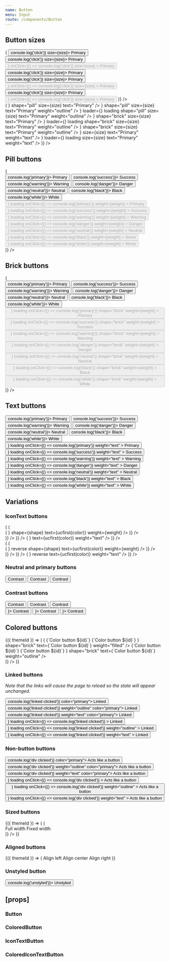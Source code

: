 ```yaml
---
name: Button
menu: Input
route: /components/Button
---
```



<PageTitle title="Button" src="components/Button" />

## Button sizes

<Playground>
  <ThemeWrapper>
    <Looper
      list={['small', 'medium', 'large']}
      render={size => (
        <Rhythm py={1} grouped key={`buttonSize-${size}`}>
          <Rhythm m={2}>
            <Button color="primary" shape="pill" weight="filled" onClick={() => console.log('click')} size={size}>
              Primary
            </Button>
            <Button color="primary" shape="pill" weight="outline" onClick={() => console.log('click')} size={size}>
              Primary
            </Button>
            <Button
              color="primary"
              shape="pill"
              weight="outline"
              disabled
              loading
              loader={<SpinnerIcon scale={size} />}
              onClick={() => console.log('click')}
              size={size}
            >
              Primary
            </Button>
            <Button color="primary" shape="brick" weight="filled" onClick={() => console.log('click')} size={size}>
              Primary
            </Button>
            <Button color="primary" shape="brick" weight="outline" onClick={() => console.log('click')} size={size}>
              Primary
            </Button>
            <Button
              color="primary"
              shape="brick"
              weight="outline"
              disabled
              loading
              loader={<SpinnerIcon scale={size} />}
              onClick={() => console.log('click')}
              size={size}
            >
              Primary
            </Button>
            <Button color="primary" weight="text" onClick={() => console.log('click')} size={size}>
              Primary
            </Button>
            <Button
              color="primary"
              weight="text"
              loading
              disabled
              loader={<SpinnerIcon scale={size} />}
              onClick={() => console.log('click')}
              size={size}
            >
              Primary
            </Button>
          </Rhythm>
        </Rhythm>
      )}
    />
  </ThemeWrapper>
</Playground>

<div style="height: 50px" />

<Playground>
  <ThemeWrapper>
    <Looper
      list={['small', 'medium', 'large']}
      render={size => (
        <Rhythm py={1} grouped key={`iconButtonSize-${size}`}>
          <Rhythm m={2}>
            <IconTextButton
              color="primary"
              icon={<BlobbrIcon scale={size} />}
              shape="pill"
              size={size}
              text="Primary"
            />
            <IconTextButton
              color="primary"
              icon={<BlobbrIcon scale={size} />}
              shape="pill"
              size={size}
              text="Primary"
              weight="outline"
            />
            <IconTextButton
              color="primary"
              disabled
              icon={<BlobbrIcon scale={size} />}
              loader={<SpinnerIcon scale={size} />}
              loading
              shape="pill"
              size={size}
              text="Primary"
              weight="outline"
            />
            <IconTextButton
              color="primary"
              icon={<BlobbrIcon scale={size} />}
              shape="brick"
              size={size}
              text="Primary"
            />
            <IconTextButton
              color="primary"
              disabled
              icon={<BlobbrIcon scale={size} />}
              loader={<SpinnerIcon scale={size} />}
              loading
              shape="brick"
              size={size}
              text="Primary"
              weight="outline"
            />
            <IconTextButton
              color="primary"
              icon={<BlobbrIcon scale={size} />}
              shape="brick"
              size={size}
              text="Primary"
              weight="outline"
            />
            <IconTextButton
              color="primary"
              icon={<BlobbrIcon scale={size} />}
              size={size}
              text="Primary"
              weight="text"
            />
            <IconTextButton
              color="primary"
              disabled
              icon={<BlobbrIcon scale={size} />}
              loader={<SpinnerIcon scale={size} />}
              loading
              size={size}
              text="Primary"
              weight="text"
            />
          </Rhythm>
        </Rhythm>
      )}
    />
  </ThemeWrapper>
</Playground>

## Pill buttons

<Playground>
  <ThemeWrapper>
    <Looper
      list={['filled', 'outline']}
      render={weight => (
        <div key={weight || 'undefined'}>
          <Rhythm m={2}>
            <Button color="primary" weight={weight} onClick={() => console.log('primary')}>
              Primary
            </Button>
            <Button color="success" weight={weight} onClick={() => console.log('success')}>
              Success
            </Button>
            <Button color="warning" weight={weight} onClick={() => console.log('warning')}>
              Warning
            </Button>
            <Button color="danger" weight={weight} onClick={() => console.log('danger')}>
              Danger
            </Button>
            <Button color="neutral" weight={weight} onClick={() => console.log('neutral')}>
              Neutral
            </Button>
            <Button color="black" weight={weight} onClick={() => console.log('black')}>
              Black
            </Button>
            <Button color="white" weight={weight} onClick={() => console.log('white')}>
              White
            </Button>
          </Rhythm>
          <br />
          <Rhythm m={2}>
            <Button
              color="primary"
              disabled
              loader={<SpinnerIcon scale="medium" />}
              loading
              onClick={() => console.log('primary')}
              weight={weight}
            >
              Primary
            </Button>
            <Button
              color="success"
              disabled
              loader={<SpinnerIcon scale="medium" />}
              loading
              onClick={() => console.log('success')}
              weight={weight}
            >
              Success
            </Button>
            <Button
              color="warning"
              disabled
              loader={<SpinnerIcon scale="medium" />}
              loading
              onClick={() => console.log('warning')}
              weight={weight}
            >
              Warning
            </Button>
            <Button
              color="danger"
              disabled
              loader={<SpinnerIcon scale="medium" />}
              loading
              onClick={() => console.log('danger')}
              weight={weight}
            >
              Danger
            </Button>
            <Button
              color="neutral"
              disabled
              loader={<SpinnerIcon scale="medium" />}
              loading
              onClick={() => console.log('neutral')}
              weight={weight}
            >
              Neutral
            </Button>
            <Button
              color="black"
              disabled
              loader={<SpinnerIcon scale="medium" />}
              loading
              onClick={() => console.log('black')}
              weight={weight}
            >
              Black
            </Button>
            <Button
              color="white"
              disabled
              loader={<SpinnerIcon scale="medium" />}
              loading
              onClick={() => console.log('white')}
              weight={weight}
            >
              White
            </Button>
          </Rhythm>
        </div>
      )}
    />
  </ThemeWrapper>
</Playground>

## Brick buttons

<Playground>
  <ThemeWrapper>
    <Looper
      list={[undefined, 'outline']}
      render={weight => (
        <div key={weight || 'undefined'}>
          <Rhythm m={2}>
            <Button color="primary" shape="brick" weight={weight} onClick={() => console.log('primary')}>
              Primary
            </Button>
            <Button color="success" shape="brick" weight={weight} onClick={() => console.log('success')}>
              Success
            </Button>
            <Button color="warning" shape="brick" weight={weight} onClick={() => console.log('warning')}>
              Warning
            </Button>
            <Button color="danger" shape="brick" weight={weight} onClick={() => console.log('danger')}>
              Danger
            </Button>
            <Button color="neutral" shape="brick" weight={weight} onClick={() => console.log('neutral')}>
              Neutral
            </Button>
            <Button color="black" shape="brick" weight={weight} onClick={() => console.log('black')}>
              Black
            </Button>
            <Button color="white" shape="brick" weight={weight} onClick={() => console.log('white')}>
              White
            </Button>
          </Rhythm>
          <br />
          <Rhythm m={2}>
            <Button
              color="primary"
              disabled
              loader={<SpinnerIcon scale="medium" />}
              loading
              onClick={() => console.log('primary')}
              shape="brick"
              weight={weight}
            >
              Primary
            </Button>
            <Button
              color="success"
              disabled
              loader={<SpinnerIcon scale="medium" />}
              loading
              onClick={() => console.log('success')}
              shape="brick"
              weight={weight}
            >
              Success
            </Button>
            <Button
              color="warning"
              disabled
              loader={<SpinnerIcon scale="medium" />}
              loading
              onClick={() => console.log('warning')}
              shape="brick"
              weight={weight}
            >
              Warning
            </Button>
            <Button
              color="danger"
              disabled
              loader={<SpinnerIcon scale="medium" />}
              loading
              onClick={() => console.log('danger')}
              shape="brick"
              weight={weight}
            >
              Danger
            </Button>
            <Button
              color="neutral"
              disabled
              loader={<SpinnerIcon scale="medium" />}
              loading
              onClick={() => console.log('neutral')}
              shape="brick"
              weight={weight}
            >
              Neutral
            </Button>
            <Button
              color="black"
              disabled
              loader={<SpinnerIcon scale="medium" />}
              loading
              onClick={() => console.log('black')}
              shape="brick"
              weight={weight}
            >
              Black
            </Button>
            <Button
              color="white"
              disabled
              loader={<SpinnerIcon scale="medium" />}
              loading
              onClick={() => console.log('white')}
              shape="brick"
              weight={weight}
            >
              White
            </Button>
          </Rhythm>
        </div>
      )}
    />
  </ThemeWrapper>
</Playground>

## Text buttons

<Playground>
  <ThemeWrapper>
    <Rhythm m={2}>
      <Button weight="text" color="primary" onClick={() => console.log('primary')}>
        Primary
      </Button>
      <Button weight="text" color="success" onClick={() => console.log('success')}>
        Success
      </Button>
      <Button weight="text" color="warning" onClick={() => console.log('warning')}>
        Warning
      </Button>
      <Button weight="text" color="danger" onClick={() => console.log('danger')}>
        Danger
      </Button>
      <Button weight="text" color="neutral" onClick={() => console.log('neutral')}>
        Neutral
      </Button>
      <Button weight="text" color="black" onClick={() => console.log('black')}>
        Black
      </Button>
      <Button weight="text" color="white" onClick={() => console.log('white')}>
        White
      </Button>
    </Rhythm>
    <br />
    <Rhythm m={2}>
      <Button
        color="primary"
        loader={<SpinnerIcon scale="medium" />}
        loading
        onClick={() => console.log('primary')}
        weight="text"
      >
        Primary
      </Button>
      <Button
        color="success"
        loader={<SpinnerIcon scale="medium" />}
        loading
        onClick={() => console.log('success')}
        weight="text"
      >
        Success
      </Button>
      <Button
        color="warning"
        loader={<SpinnerIcon scale="medium" />}
        loading
        onClick={() => console.log('warning')}
        weight="text"
      >
        Warning
      </Button>
      <Button
        color="danger"
        loader={<SpinnerIcon scale="medium" />}
        loading
        onClick={() => console.log('danger')}
        weight="text"
      >
        Danger
      </Button>
      <Button
        color="neutral"
        loader={<SpinnerIcon scale="medium" />}
        loading
        onClick={() => console.log('neutral')}
        weight="text"
      >
        Neutral
      </Button>
      <Button
        color="black"
        loader={<SpinnerIcon scale="medium" />}
        loading
        onClick={() => console.log('black')}
        weight="text"
      >
        Black
      </Button>
      <Button
        color="white"
        loader={<SpinnerIcon scale="medium" />}
        loading
        onClick={() => console.log('white')}
        weight="text"
      >
        White
      </Button>
    </Rhythm>
  </ThemeWrapper>
</Playground>

## Variations

### IconText buttons

<Playground>
  <ThemeWrapper>
    <Looper
      list={[undefined, 'outline']}
      render={weight => (
        <Rhythm mb={2} key={`iconText-${weight}`} grouped>
          <Looper
            list={['pill', 'brick']}
            render={shape => (
              <div key={`iconText-${weight}-${shape}`}>
                <Looper
                  list={['primary', 'success', 'warning', 'danger', 'neutral', 'black', 'white']}
                  render={color => (
                    <Rhythm m={2} key={`iconText-${weight}-${shape}-${color}`}>
                      <IconTextButton
                        color={color}
                        icon={<BlobbrIcon scale="medium" />}
                        shape={shape}
                        text={ucfirst(color)}
                        weight={weight}
                      />
                    </Rhythm>
                  )}
                />
                <br />
              </div>
            )}
          />
        </Rhythm>
      )}
    />
    <Rhythm mt={4} grouped>
      <Looper
        list={['primary', 'success', 'warning', 'danger', 'neutral', 'black', 'white']}
        render={color => (
          <Rhythm mx={4} key={`text-${color}`}>
            <IconTextButton color={color} icon={<BlobbrIcon scale="medium" />} text={ucfirst(color)} weight="text" />
          </Rhythm>
        )}
      />
    </Rhythm>
  </ThemeWrapper>
</Playground>

<div style="height: 50px" />

<Playground>
  <ThemeWrapper>
    <Looper
      list={[undefined, 'outline']}
      render={weight => (
        <Rhythm mb={2} key={`iconText-${weight}`} grouped>
          <Looper
            list={['pill', 'brick']}
            render={shape => (
              <div key={`iconText-${weight}-${shape}`}>
                <Looper
                  list={['primary', 'success', 'warning', 'danger', 'neutral', 'black', 'white']}
                  render={color => (
                    <Rhythm m={2} key={`iconTextReverse-${weight}-${shape}-${color}`}>
                      <IconTextButton
                        color={color}
                        icon={<TimesIcon scale="xsmall" />}
                        reverse
                        shape={shape}
                        text={ucfirst(color)}
                        weight={weight}
                      />
                    </Rhythm>
                  )}
                />
                <br />
              </div>
            )}
          />
        </Rhythm>
      )}
    />
    <Rhythm mt={4} grouped>
      <Looper
        list={['primary', 'success', 'warning', 'danger', 'neutral', 'black', 'white']}
        render={color => (
          <Rhythm mx={4} key={`text-${color}`}>
            <IconTextButton
              color={color}
              icon={<TimesIcon scale="xsmall" />}
              reverse
              text={ucfirst(color)}
              weight="text"
            />
          </Rhythm>
        )}
      />
    </Rhythm>
  </ThemeWrapper>
</Playground>

### Neutral and primary buttons

<Playground>
  <ThemeWrapper>
    <Rhythm m={2}>
      <Button color="neutralAndPrimary">Contrast</Button>
      <Button color="neutralAndPrimary" weight="outline">
        Contrast
      </Button>
      <Button color="neutralAndPrimary" weight="text">
        Contrast
      </Button>
    </Rhythm>
  </ThemeWrapper>
</Playground>

### Contrast buttons

<Playground>
  <ThemeWrapper contrast>
    <Rhythm m={2}>
      <Button contrast>Contrast</Button>
      <Button contrast weight="outline">
        Contrast
      </Button>
      <Button contrast weight="text">
        Contrast
      </Button>
    </Rhythm>
    <br />
    <Rhythm m={2}>
      <Button contrast loading loader={<SpinnerIcon scale="medium" />}>
        Contrast
      </Button>
      <Button contrast weight="outline" loading loader={<SpinnerIcon scale="medium" />}>
        Contrast
      </Button>
      <Button contrast weight="text" loading loader={<SpinnerIcon scale="medium" />}>
        Contrast
      </Button>
    </Rhythm>
  </ThemeWrapper>
</Playground>

## Colored buttons

<Playground>
  <ThemeWrapper withThemeId>
    {({ themeId }) => (
      <Flex direction="column">
        <ColorLooper
          themeId={themeId}
          group="primary"
          render={({ id }) => (
            <Flex direction="row" key={`coloredButton-${id}`}>
              <Rhythm key={`colorButton-${id}`} mb={1} mr={4}>
                <ColoredButton shape="pill" weight="filled" colorId={id}>
                  {`Color button ${id}`}
                </ColoredButton>
                <ColoredButton shape="brick" weight="filled" colorId={id}>
                  {`Color button ${id}`}
                </ColoredButton>
                <ColoredIconTextButton
                  colorId={id}
                  icon={<BlobbrIcon scale="medium" />}
                  shape="brick"
                  text={`Color button ${id}`}
                  weight="filled"
                />
                <ColoredButton shape="pill" weight="outline" colorId={id}>
                  {`Color button ${id}`}
                </ColoredButton>
                <ColoredButton shape="brick" weight="outline" colorId={id}>
                  {`Color button ${id}`}
                </ColoredButton>
                <ColoredIconTextButton
                  colorId={id}
                  icon={<BlobbrIcon scale="medium" />}
                  shape="brick"
                  text={`Color button ${id}`}
                  weight="outline"
                />
              </Rhythm>
              <br />
            </Flex>
          )}
        />
      </Flex>
    )}
  </ThemeWrapper>
</Playground>

### Linked buttons

_Note that the links will cause the page to reload so the state will appear unchanged._

<Playground>
  <ThemeWrapper>
    <Rhythm m={2}>
      <Button href="#linked" onClick={() => console.log('linked clicked')} color="primary">
        Linked
      </Button>
      <Button href="#linked" onClick={() => console.log('linked clicked')} weight="outline" color="primary">
        Linked
      </Button>
      <Button href="#linked" onClick={() => console.log('linked clicked')} weight="text" color="primary">
        Linked
      </Button>
    </Rhythm>
    <br />
    <Rhythm m={2}>
      <Button
        color="primary"
        href="#linked"
        loader={<SpinnerIcon scale="medium" />}
        loading
        onClick={() => console.log('linked clicked')}
      >
        Linked
      </Button>
      <Button
        color="primary"
        href="#linked"
        loader={<SpinnerIcon scale="medium" />}
        loading
        onClick={() => console.log('linked clicked')}
        weight="outline"
      >
        Linked
      </Button>
      <Button
        color="primary"
        href="#linked"
        loader={<SpinnerIcon scale="medium" />}
        loading
        onClick={() => console.log('linked clicked')}
        weight="text"
      >
        Linked
      </Button>
    </Rhythm>
  </ThemeWrapper>
</Playground>

### Non-button buttons

<Playground>
  <ThemeWrapper>
    <Rhythm m={2}>
      <Button as="div" onClick={() => console.log('div clicked')} color="primary">
        Acts like a button
      </Button>
      <Button as="div" onClick={() => console.log('div clicked')} weight="outline" color="primary">
        Acts like a button
      </Button>
      <Button as="div" onClick={() => console.log('div clicked')} weight="text" color="primary">
        Acts like a button
      </Button>
    </Rhythm>
    <br />
    <Rhythm m={2}>
      <Button
        as="div"
        color="primary"
        loader={<SpinnerIcon scale="medium" />}
        loading
        onClick={() => console.log('div clicked')}
      >
        Acts like a button
      </Button>
      <Button
        as="div"
        color="primary"
        loader={<SpinnerIcon scale="medium" />}
        loading
        onClick={() => console.log('div clicked')}
        weight="outline"
      >
        Acts like a button
      </Button>
      <Button
        as="div"
        color="primary"
        loader={<SpinnerIcon scale="medium" />}
        loading
        onClick={() => console.log('div clicked')}
        weight="text"
      >
        Acts like a button
      </Button>
    </Rhythm>
  </ThemeWrapper>
</Playground>

### Sized buttons

<Playground>
  <ThemeWrapper withThemeId>
    {({ themeId }) => (
      <Looper
        list={['pill', 'brick']}
        render={shape => (
          <div key={shape}>
            <Rhythm m={2}>
              <StyledButton shape={shape} themeId={themeId} color="primary" fullWidth>
                Full width
              </StyledButton>
              <StyledButton shape={shape} themeId={themeId} color="primary" width={400}>
                Fixed width
              </StyledButton>
            </Rhythm>
          </div>
        )}
      />
    )}
  </ThemeWrapper>
</Playground>

### Aligned buttons

<Playground>
  <ThemeWrapper withThemeId>
    {({ themeId }) => (
      <Rhythm m={2}>
        <StyledButton themeId={themeId} color="primary" width={200} align="left">
          Align left
        </StyledButton>
        <StyledButton themeId={themeId} color="primary" width={200}>
          Align center
        </StyledButton>
        <StyledButton themeId={themeId} color="primary" width={200} align="right">
          Align right
        </StyledButton>
      </Rhythm>
    )}
  </ThemeWrapper>
</Playground>

### Unstyled button

<Playground>
  <ThemeWrapper>
    <Button unstyled onClick={() => console.log('unstyled')}>
      Unstyled
    </Button>
  </ThemeWrapper>
</Playground>

## \[props\]

### Button

<Props of={Button} />

### ColoredButton

<Props of={ColoredButton} />

### IconTextButton

<Props of={IconTextButton} />

### ColoredIconTextButton

<Props of={ColoredIconTextButton} />
